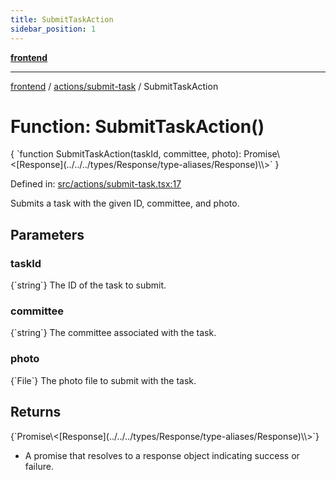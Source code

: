 ```yaml
---
title: SubmitTaskAction
sidebar_position: 1
---
```



[**frontend**](../../..)

***

[frontend](../../..) / [actions/submit-task](..) / SubmitTaskAction

# Function: SubmitTaskAction()

<CodeBlock language="ts">
{ `function SubmitTaskAction(taskId, committee, photo): Promise\<[Response](../../../types/Response/type-aliases/Response)\<void\>\>` }
</CodeBlock>

Defined in: [src/actions/submit-task.tsx:17](https://github.com/svsticky/CommitteeClash/blob/cf8a63ee123fe6ef8b9cc633622ca8c3bc6fa48a/frontend/src/actions/submit-task.tsx#L17)

Submits a task with the given ID, committee, and photo.

## Parameters

### taskId
<CodeBlock language="ts">
{`string`}
</CodeBlock>
The ID of the task to submit.

### committee
<CodeBlock language="ts">
{`string`}
</CodeBlock>
The committee associated with the task.

### photo
<CodeBlock language="ts">
{`File`}
</CodeBlock>
The photo file to submit with the task.

## Returns
<CodeBlock language="ts">
{`Promise\<[Response](../../../types/Response/type-aliases/Response)\<void\>\>`}
</CodeBlock>

- A promise that resolves to a response object indicating success or failure.
